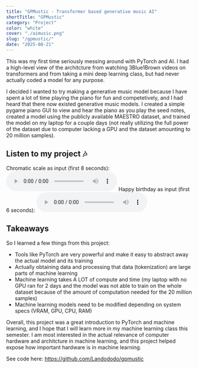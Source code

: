```yaml
---
title: "GPMustic - Transformer based generative music AI"
shortTitle: "GPMustic"
category: "Project"
color: "white"
cover: "./aimusic.png"
slug: "/gpmustic/"
date: "2025-08-21"
---
```

This was my first time seriously messing around with PyTorch and AI. I had a high-level view of the architcture from watching
3Blue1Brown videos on transformers and from taking a mini deep learning class, but had never actually coded a model for any purpose. 

I decided I wanted to try making a generative music model because I have spent a lot of time playing the piano for fun and competetively,
and I had heard that there now existed generative music models. I created a simple pygame piano GUI to view and hear the piano as you play the seed
notes, created a model using the publicly available MAESTRO dataset, and trained the model on my laptop for a couple days (not really utilizing the full
power of the dataset due to computer lacking a GPU and the dataset amounting to 20 million samples).
## Listen to my project 🎶
Chromatic scale as input (first 8 seconds):
<audio controls>
  <source src="/gpmustic/chromatic.mp3" type="audio/mpeg" />
  Your browser does not support the audio element.
</audio>
Happy birthday as input (first 6 seconds):
<audio controls>
  <source src="/gpmustic/generated_output2.mp3" type="audio/mpeg" />
  Your browser does not support the audio element.
</audio>
## Takeaways
So I learned a few things from this project:
- Tools like PyTorch are very powerful and make it easy to abstract away the actual model and its training
- Actually obtaining data and processing that data (tokenization) are large parts of machine learning
- Machine learning takes A LOT of compute and time (my laptop with no GPU ran for 2 days and the model was not able to train on the whole dataset because of the amount of computation needed for the 20 million samples)
- Machine learning models need to be modified depending on system specs (VRAM, GPU, CPU, RAM)

Overall, this project was a great introduction to PyTorch and machine learning, and I hope that I will learn more in my machine learning class this semester. I am most interested
in the actual relevance of computer hardware and architcture in machine learning, and this project helped expose how important hardware is in machine learning.

See code here: https://github.com/Landododo/gpmustic
